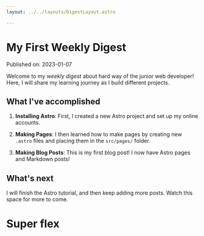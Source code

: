 ```yaml
---
layout: ../../layouts/DigestLayout.astro

---
```

# My First Weekly Digest

Published on: 2023-01-07

Welcome to my _weekly digest_ about hard way of the junior web developer! Here, I will share my learning journey as I build different projects.

## What I've accomplished

1. **Installing Astro**: First, I created a new Astro project and set up my online accounts.

2. **Making Pages**: I then learned how to make pages by creating new `.astro` files and placing them in the `src/pages/` folder.

3. **Making Blog Posts**: This is my first blog post! I now have Astro pages and Markdown posts!

## What's next

I will finish the Astro tutorial, and then keep adding more posts. Watch this space for more to come.

<main>
    <h1 class="font-rubik">Super flex</h1>
</main>

